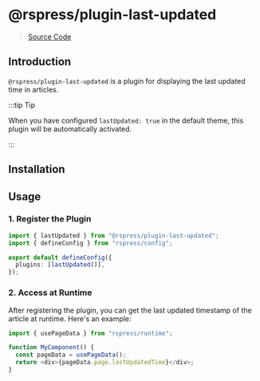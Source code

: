 # @rspress/plugin-last-updated

> [Source Code](https://github.com/web-infra-dev/rspress/tree/main/packages/plugin-last-updated)

## Introduction

`@rspress/plugin-last-updated` is a plugin for displaying the last updated time in articles.

:::tip Tip

When you have configured `lastUpdated: true` in the default theme, this plugin will be automatically activated.

:::

## Installation

## Usage

### 1. Register the Plugin

```ts title="rspress.config.ts"
import { lastUpdated } from "@rspress/plugin-last-updated";
import { defineConfig } from "rspress/config";

export default defineConfig({
  plugins: [lastUpdated()],
});
```

### 2. Access at Runtime

After registering the plugin, you can get the last updated timestamp of the article at runtime. Here's an example:

```ts
import { usePageData } from "rspress/runtime";

function MyComponent() {
  const pageData = usePageData();
  return <div>{pageData.page.lastUpdatedTime}</div>;
}
```
